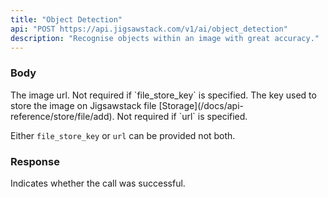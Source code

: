 ```yaml
---
title: "Object Detection"
api: "POST https://api.jigsawstack.com/v1/ai/object_detection"
description: "Recognise objects within an image with great accuracy."
---
```



### Body

<ParamField body="url" type="string">
  The image url. Not required if `file_store_key` is specified.
</ParamField>

<ParamField body="file_store_key" type="string">
  The key used to store the image on Jigsawstack file
  [Storage](/docs/api-reference/store/file/add). Not required if `url` is
  specified.
</ParamField>

<Info>Either `file_store_key` or `url` can be provided not both.</Info>

<Snippet file="header.mdx" />

### Response

<ResponseField name="success" type="boolean">
  Indicates whether the call was successful.
</ResponseField>



<ObjectDetectionSnippet />
